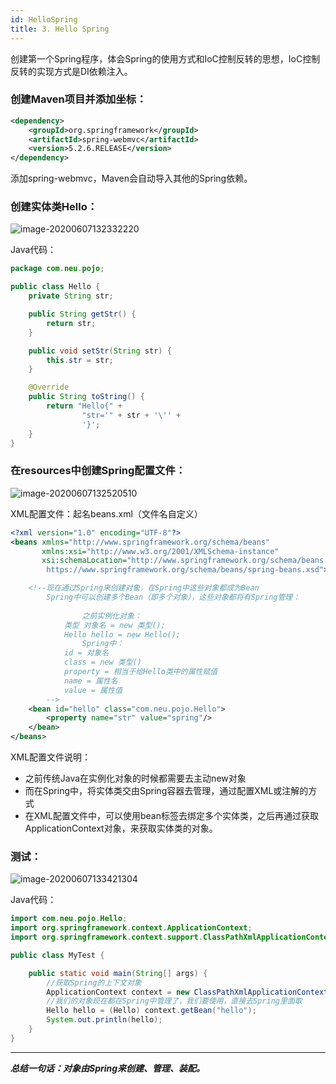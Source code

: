 ```yaml
---
id: HelloSpring
title: 3. Hello Spring
---
```


创建第一个Spring程序，体会Spring的使用方式和IoC控制反转的思想，IoC控制反转的实现方式是DI依赖注入。



### 创建Maven项目并添加坐标：

```xml
<dependency>
    <groupId>org.springframework</groupId>
    <artifactId>spring-webmvc</artifactId>
    <version>5.2.6.RELEASE</version>
</dependency>
```

添加spring-webmvc，Maven会自动导入其他的Spring依赖。



### 创建实体类Hello：

![image-20200607132332220](https://images.shiguangping.com/imgs/20200607132332.png)

Java代码：

```java
package com.neu.pojo;

public class Hello {
    private String str;

    public String getStr() {
        return str;
    }

    public void setStr(String str) {
        this.str = str;
    }

    @Override
    public String toString() {
        return "Hello{" +
                "str='" + str + '\'' +
                '}';
    }
}
```



### 在resources中创建Spring配置文件：

![image-20200607132520510](https://images.shiguangping.com/imgs/20200607132520.png)

XML配置文件：起名beans.xml（文件名自定义）

```xml
<?xml version="1.0" encoding="UTF-8"?>
<beans xmlns="http://www.springframework.org/schema/beans"
       xmlns:xsi="http://www.w3.org/2001/XMLSchema-instance"
       xsi:schemaLocation="http://www.springframework.org/schema/beans
        https://www.springframework.org/schema/beans/spring-beans.xsd">

    <!--现在通过Spring来创建对象，在Spring中这些对象都成为Bean
        Spring中可以创建多个Bean（即多个对象），这些对象都将有Spring管理：
				
				之前实例化对象：
        	类型 对象名 = new 类型();
        	Hello hello = new Hello();
				Spring中：
        	id = 对象名
        	class = new 类型()
        	property = 相当于给Hello类中的属性赋值
        	name = 属性名
        	value = 属性值
        -->
    <bean id="hello" class="com.neu.pojo.Hello">
        <property name="str" value="spring"/>
    </bean>
</beans>
```

XML配置文件说明：

- 之前传统Java在实例化对象的时候都需要去主动new对象
- 而在Spring中，将实体类交由Spring容器去管理，通过配置XML或注解的方式
- 在XML配置文件中，可以使用bean标签去绑定多个实体类，之后再通过获取ApplicationContext对象，来获取实体类的对象。



### 测试：

![image-20200607133421304](https://images.shiguangping.com/imgs/20200607133421.png)

Java代码：

```java
import com.neu.pojo.Hello;
import org.springframework.context.ApplicationContext;
import org.springframework.context.support.ClassPathXmlApplicationContext;

public class MyTest {

    public static void main(String[] args) {
        //获取Spring的上下文对象
        ApplicationContext context = new ClassPathXmlApplicationContext("beans.xml");
        //我们的对象现在都在Spring中管理了，我们要使用，直接去Spring里面取
        Hello hello = (Hello) context.getBean("hello");
        System.out.println(hello);
    }
}
```



---

***总结一句话：对象由Spring来创建、管理、装配。***

